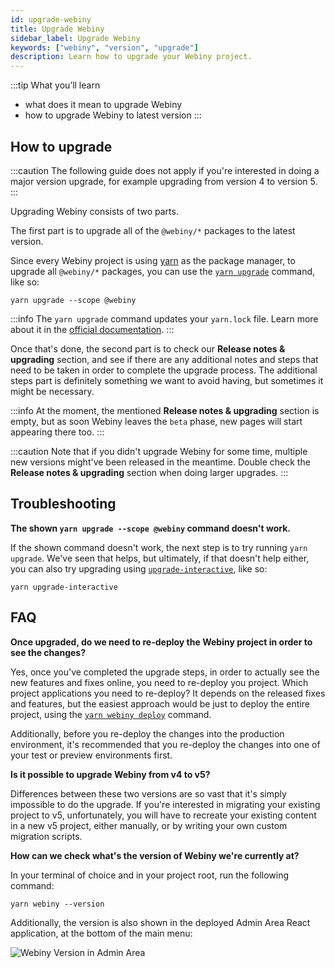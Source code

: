 ```yaml
---
id: upgrade-webiny
title: Upgrade Webiny
sidebar_label: Upgrade Webiny
keywords: ["webiny", "version", "upgrade"]
description: Learn how to upgrade your Webiny project.
---
```



:::tip What you’ll learn

- what does it mean to upgrade Webiny
- how to upgrade Webiny to latest version
:::

## How to upgrade

:::caution
The following guide does not apply if you're interested in doing a major version upgrade, for example upgrading from version 4 to version 5.
:::

Upgrading Webiny consists of two parts.

The first part is to upgrade all of the `@webiny/*` packages to the latest version.

Since every Webiny project is using [yarn](https://classic.yarnpkg.com/en/docs/cli/upgrade/) as the package manager, to upgrade all `@webiny/*` packages, you can use the [`yarn upgrade`](https://classic.yarnpkg.com/en/docs/cli/upgrade/) command, like so:

```
yarn upgrade --scope @webiny
```

:::info
The `yarn upgrade` command updates your `yarn.lock` file. Learn more about it in the [official documentation](https://classic.yarnpkg.com/en/docs/yarn-lock/).
:::

<!-- vale off -->
Once that's done, the second part is to check our **Release notes & upgrading** section, and see if there are any additional notes and steps that need to be taken in order to complete the upgrade process. The additional steps part is definitely something we want to avoid having, but sometimes it might be necessary.

:::info
At the moment, the mentioned **Release notes & upgrading** section is empty, but as soon Webiny leaves the `beta` phase, new pages will start appearing there too.
:::
<!-- vale on -->

:::caution
Note that if you didn't upgrade Webiny for some time, multiple new versions might've been released in the meantime. Double check the **Release notes & upgrading** section when doing larger upgrades.
:::

## Troubleshooting

**The shown `yarn upgrade --scope @webiny` command doesn't work.**

If the shown command doesn't work, the next step is to try running `yarn upgrade`. We've seen that helps, but ultimately, if that doesn't help either, you can also try upgrading using [`upgrade-interactive`](https://classic.yarnpkg.com/en/docs/cli/upgrade-interactive), like so:

```
yarn upgrade-interactive
```

## FAQ

**Once upgraded, do we need to re-deploy the Webiny project in order to see the changes?**

Yes, once you've completed the upgrade steps, in order to actually see the new features and fixes online, you need to re-deploy you project. Which project applications you need to re-deploy? It depends on the released fixes and features, but the easiest approach would be just to deploy the entire project, using the [`yarn webiny deploy`](/docs/how-to-guides/deployment/deploy-your-project#the-deploy-command) command.

Additionally, before you re-deploy the changes into the production environment, it's recommended that you re-deploy the changes into one of your test or preview environments first.

**Is it possible to upgrade Webiny from v4 to v5?**

Differences between these two versions are so vast that it's simply impossible to do the upgrade. If you're interested in migrating your existing project to v5, unfortunately, you will have to recreate your existing content in a new v5 project, either manually, or by writing your own custom migration scripts.

**How can we check what's the version of Webiny we're currently at?**

In your terminal of choice and in your project root, run the following command:

```
yarn webiny --version
```

Additionally, the version is also shown in the deployed Admin Area React application, at the bottom of the main menu:

![Webiny Version in Admin Area](./assets/upgrading-webiny/ui-version.png)
